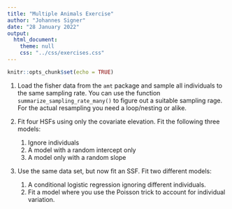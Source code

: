 ```yaml
---
title: "Multiple Animals Exercise"
author: "Johannes Signer"
date: "28 January 2022"
output: 
  html_document:
    theme: null
    css: "../css/exercises.css"
---
```


```r
knitr::opts_chunk$set(echo = TRUE)
```


1. Load the fisher data from the `amt` package and sample all individuals to the same sampling rate. You can use the function `summarize_sampling_rate_many()` to figure out a suitable sampling rage. For the actual resampling you need a loop/nesting or alike. 

2. Fit four HSFs using only the covariate elevation. Fit the following three models:
    1. Ignore individuals
    2. A model with a random intercept only
    3. A model only with a random slope

3. Use the same data set, but now fit an SSF. Fit two different models:
    1. A conditional logistic regression ignoring different individuals.
    2. Fit a model where you use the Poisson trick to account for individual variation. 
 
